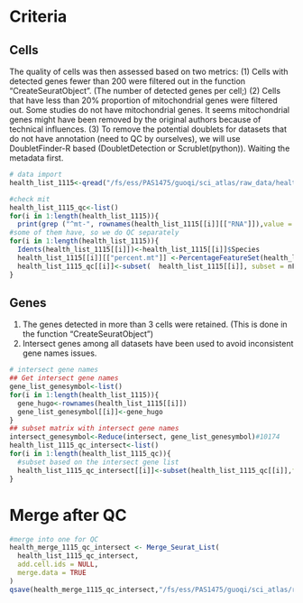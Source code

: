 # Criteria

## Cells
The quality of cells was then assessed based on two metrics: 
(1) Cells with detected genes fewer than 200 were filtered out in the function "CreateSeuratObject". (The number of detected genes per cell;)
(2) Cells that have less than 20% proportion of mitochondrial genes were filtered out. Some studies do not have mitochondrial genes. It seems mitochondrial genes might have been removed by the original authors because of technical influences.
(3) To remove the potential doublets for datasets that do not have annotation (need to QC by ourselves), we will use DoubletFinder-R based (DoubletDetection or Scrublet(python)). Waiting the metadata first.

```r
# data import
health_list_1115<-qread("/fs/ess/PAS1475/guoqi/sci_atlas/raw_data/health_list_1115.qs")

#check mit
health_list_1115_qc<-list()
for(i in 1:length(health_list_1115)){
  print(grep ("^mt-", rownames(health_list_1115[[i]][["RNA"]]),value = T))
#some of them have, so we do QC separately
for(i in 1:length(health_list_1115)){
  Idents(health_list_1115[[i]])<-health_list_1115[[i]]$Species
  health_list_1115[[i]][["percent.mt"]] <-PercentageFeatureSet(health_list_1115[[i]], pattern = "^mt.")
  health_list_1115_qc[[i]]<-subset(  health_list_1115[[i]], subset = nFeature_RNA > 200 & percent.mt < 20)
}
```

## Genes
1. The genes detected in more than 3 cells were retained. (This is done in the function "CreateSeuratObject")
2. Intersect genes among all datasets have been used to avoid inconsistent gene names issues.

```r
# intersect gene names
## Get intersect gene names
gene_list_genesymbol<-list()
for(i in 1:length(health_list_1115)){
  gene_hugo<-rownames(health_list_1115[[i]])
  gene_list_genesymbol[[i]]<-gene_hugo
}
## subset matrix with intersect gene names
intersect_genesymbol<-Reduce(intersect, gene_list_genesymbol)#10174
health_list_1115_qc_intersect<-list()
for(i in 1:length(health_list_1115_qc)){
  #subset based on the intersect gene list
  health_list_1115_qc_intersect[[i]]<-subset(health_list_1115_qc[[i]],features =intersect_genesymbol)
}
```

# Merge after QC

```r
#merge into one for QC
health_merge_1115_qc_intersect <- Merge_Seurat_List(
  health_list_1115_qc_intersect,
  add.cell.ids = NULL,
  merge.data = TRUE
)
qsave(health_merge_1115_qc_intersect,"/fs/ess/PAS1475/guoqi/sci_atlas/raw_data/health_merge_qc_1115_intersectgene.qs")
```
